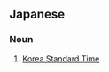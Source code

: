 ==Japanese==
{{ja-kanjitab|韓|国|標|準|時}}

===Noun===
{{ja-noun|かんこくひょうじゅんじ}}

# [[Korea Standard Time]]